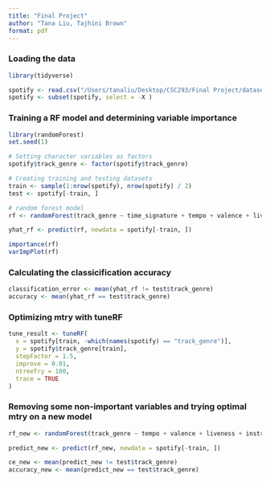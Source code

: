 ```yaml
---
title: "Final Project"
author: "Tana Liu, Tajhini Brown"
format: pdf
---
```


### Loading the data
```r
library(tidyverse)

spotify <- read.csv("/Users/tanaliu/Desktop/CSC293/Final Project/dataset.csv")
spotify <- subset(spotify, select = -X )
```

### Training a RF model and determining variable importance 
```r
library(randomForest)
set.seed(1)

# Setting character variables as factors
spotify$track_genre <- factor(spotify$track_genre) 

# Creating training and testing datasets
train <- sample(1:nrow(spotify), nrow(spotify) / 2)
test <- spotify[-train, ]

# random forest model
rf <- randomForest(track_genre ~ time_signature + tempo + valence + liveness + instrumentalness + acousticness + speechiness + mode + loudness + key + energy + danceability + explicit + duration_ms, data = spotify, subset = train, mtry = sqrt(14), ntree = 25, importance = TRUE)

yhat_rf <- predict(rf, newdata = spotify[-train, ])

importance(rf)
varImpPlot(rf)
```

### Calculating the classicification accuracy

```r
classification_error <- mean(yhat_rf != test$track_genre)
accuracy <- mean(yhat_rf == test$track_genre)
```

### Optimizing mtry with tuneRF
```r
tune_result <- tuneRF(
  x = spotify[train, -which(names(spotify) == "track_genre")],
  y = spotify$track_genre[train],
  stepFactor = 1.5,
  improve = 0.01,
  ntreeTry = 100,
  trace = TRUE
)
```

### Removing some non-important variables and trying optimal mtry on a new model
```r
rf_new <- randomForest(track_genre ~ tempo + valence + liveness + instrumentalness + acousticness + speechiness + loudness + key + energy + danceability + duration_ms, data = spotify, subset = train, mtry = 6, ntree = 100, importance = TRUE)

predict_new <- predict(rf_new, newdata = spotify[-train, ])

ce_new <- mean(predict_new != test$track_genre)
accuracy_new <- mean(predict_new == test$track_genre)
```



